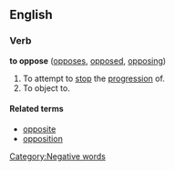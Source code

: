 ==English==

===Verb===
'''to oppose''' ([[opposes]], [[opposed]], [[opposing]])
# To attempt to [[stop]] the [[progression]] of.
# To object to.

====Related terms====
*[[opposite]]
*[[opposition]]

[[Category:Negative words]]
